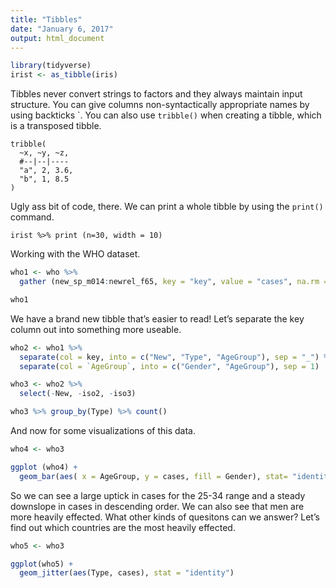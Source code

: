 ```yaml
---
title: "Tibbles"
date: "January 6, 2017"
output: html_document
---
```


```r
library(tidyverse)
irist <- as_tibble(iris)
```

Tibbles never convert strings to factors and they always maintain input structure. You can give columns non-syntactically appropriate names by using backticks \`. You can also use `tribble()` when creating a tibble, which is a transposed tibble. 
```u
tribble(
  ~x, ~y, ~z,
  #--|--|----
  "a", 2, 3.6,
  "b", 1, 8.5
)
```

Ugly ass bit of code, there. We can print a whole tibble by using the `print()` command.

```
irist %>% print (n=30, width = 10)
```

Working with the WHO dataset.

```r
who1 <- who %>%
  gather (new_sp_m014:newrel_f65, key = "key", value = "cases", na.rm = TRUE)

who1
```

We have a brand new tibble that's easier to read! Let's separate the key column out into something more useable.

```r
who2 <- who1 %>%
  separate(col = key, into = c("New", "Type", "AgeGroup"), sep = "_") %>%
  separate(col = `AgeGroup`, into = c("Gender", "AgeGroup"), sep = 1)

who3 <- who2 %>%
  select(-New, -iso2, -iso3)

who3 %>% group_by(Type) %>% count()
```

And now for some visualizations of this data.

```r
who4 <- who3

ggplot (who4) +
  geom_bar(aes( x = AgeGroup, y = cases, fill = Gender), stat= "identity")

```

So we can see a large uptick in cases for the 25-34 range and a steady downslope in cases in descending order. We can also see that men are more heavily effected. What other kinds of quesitons can we answer? Let's find out which countries are the most heavily effected.

```r
who5 <- who3

ggplot(who5) +
  geom_jitter(aes(Type, cases), stat = "identity")
```